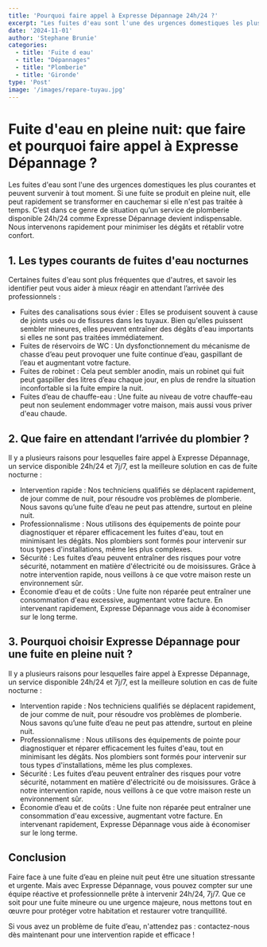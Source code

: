 ```yaml
---
title: 'Pourquoi faire appel à Expresse Dépannage 24h/24 ?'
excerpt: "Les fuites d'eau sont l'une des urgences domestiques les plus courantes et peuvent survenir à tout moment. Si une fuite se produit en pleine nuit, elle peut rapidement se transformer en cauchemar si elle n'est pas traitée à temps."
date: '2024-11-01'
author: 'Stephane Brunie'
categories:
  - title: 'Fuite d eau'
  - title: "Dépannages"
  - title: "Plomberie"
  - title: 'Gironde'
type: 'Post'
image: '/images/repare-tuyau.jpg'
---
```


<h1>Fuite d'eau en pleine nuit: que faire et pourquoi faire appel à Expresse Dépannage ?</h1>

<p>
 Les fuites d'eau sont l'une des urgences domestiques les plus courantes et peuvent survenir à tout moment. Si une fuite se produit en pleine nuit,
 elle peut rapidement se transformer en cauchemar si elle n'est pas traitée à temps. C’est dans ce genre de situation qu’un service de plomberie disponible
 24h/24 comme Expresse Dépannage devient indispensable. Nous intervenons rapidement pour minimiser les dégâts et rétablir votre confort.
</p>

<h2>1. Les types courants de fuites d'eau nocturnes</h2>

<p>
  Certaines fuites d'eau sont plus fréquentes que d'autres, et savoir les identifier peut vous aider à mieux réagir en attendant l’arrivée des professionnels :
</p>

<ul>
  <li>Fuites des canalisations sous évier : Elles se produisent souvent à cause de joints usés ou de fissures dans les tuyaux. Bien qu'elles puissent sembler mineures, elles peuvent entraîner des dégâts d'eau importants si elles ne sont pas traitées immédiatement.</li>
  <li>Fuites de réservoirs de WC : Un dysfonctionnement du mécanisme de chasse d’eau peut provoquer une fuite continue d’eau, gaspillant de l’eau et augmentant votre facture.</li>
  <li>Fuites de robinet : Cela peut sembler anodin, mais un robinet qui fuit peut gaspiller des litres d’eau chaque jour, en plus de rendre la situation inconfortable si la fuite empire la nuit.</li>
  <li>Fuites d’eau de chauffe-eau : Une fuite au niveau de votre chauffe-eau peut non seulement endommager votre maison, mais aussi vous priver d'eau chaude.</li>
</ul>

<h2>2. Que faire en attendant l’arrivée du plombier ?</h2>

<p>
Il y a plusieurs raisons pour lesquelles faire appel à Expresse Dépannage, un service disponible 24h/24 et 7j/7, est la meilleure solution en cas de fuite nocturne :
</p>

<ul>
  <li>Intervention rapide : Nos techniciens qualifiés se déplacent rapidement, de jour comme de nuit, pour résoudre vos problèmes de plomberie. Nous savons qu’une fuite d’eau ne peut pas attendre, surtout en pleine nuit.</li>
  <li>Professionnalisme : Nous utilisons des équipements de pointe pour diagnostiquer et réparer efficacement les fuites d'eau, tout en minimisant les dégâts. Nos plombiers sont formés pour intervenir sur tous types d'installations, même les plus complexes.</li>
  <li>Sécurité : Les fuites d’eau peuvent entraîner des risques pour votre sécurité, notamment en matière d'électricité ou de moisissures. Grâce à notre intervention rapide, nous veillons à ce que votre maison reste un environnement sûr.</li>
  <li>Économie d’eau et de coûts : Une fuite non réparée peut entraîner une consommation d'eau excessive, augmentant votre facture. En intervenant rapidement, Expresse Dépannage vous aide à économiser sur le long terme.</li>
</ul>

<h2>3. Pourquoi choisir Expresse Dépannage pour une fuite en pleine nuit ?</h2>

<p>
  Il y a plusieurs raisons pour lesquelles faire appel à Expresse Dépannage, un service disponible 24h/24 et 7j/7, est la meilleure solution en cas de fuite nocturne :
</p>

<ul>
  <li>Intervention rapide : Nos techniciens qualifiés se déplacent rapidement, de jour comme de nuit, pour résoudre vos problèmes de plomberie. Nous savons qu’une fuite d’eau ne peut pas attendre, surtout en pleine nuit.</li>
  <li>Professionnalisme : Nous utilisons des équipements de pointe pour diagnostiquer et réparer efficacement les fuites d'eau, tout en minimisant les dégâts. Nos plombiers sont formés pour intervenir sur tous types d'installations, même les plus complexes.</li>
  <li>Sécurité : Les fuites d’eau peuvent entraîner des risques pour votre sécurité, notamment en matière d'électricité ou de moisissures. Grâce à notre intervention rapide, nous veillons à ce que votre maison reste un environnement sûr.</li>
  <li>Économie d’eau et de coûts : Une fuite non réparée peut entraîner une consommation d'eau excessive, augmentant votre facture. En intervenant rapidement, Expresse Dépannage vous aide à économiser sur le long terme.</li>

</ul>


<h2>Conclusion</h2>

<p>
  Faire face à une fuite d’eau en pleine nuit peut être une situation stressante et urgente. Mais avec Expresse Dépannage, 
  vous pouvez compter sur une équipe réactive et professionnelle prête à intervenir 24h/24, 7j/7. Que ce soit pour une fuite mineure
  ou une urgence majeure, nous mettons tout en œuvre pour protéger votre habitation et restaurer votre tranquillité.
</p>

<p>
  Si vous avez un problème de fuite d’eau, n'attendez pas : contactez-nous dès maintenant pour une intervention rapide et efficace !
</p>

